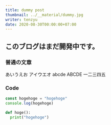 ```yaml
---
title: dummy post
thumbnail: ../__material/dummy.jpg
writer: tenzyu
date: 2020-08-30T00:00:00+07:00
---
```


## このブログはまだ開発中です。

### 普通の文章
あいうえお
アイウエオ
abcde
ABCDE
一二三四五

### Code

```js
const hogehoge = "hogehoge"
console.log(hogehoge)
```

```py
def hoge():
  print("hogehoge")
```
